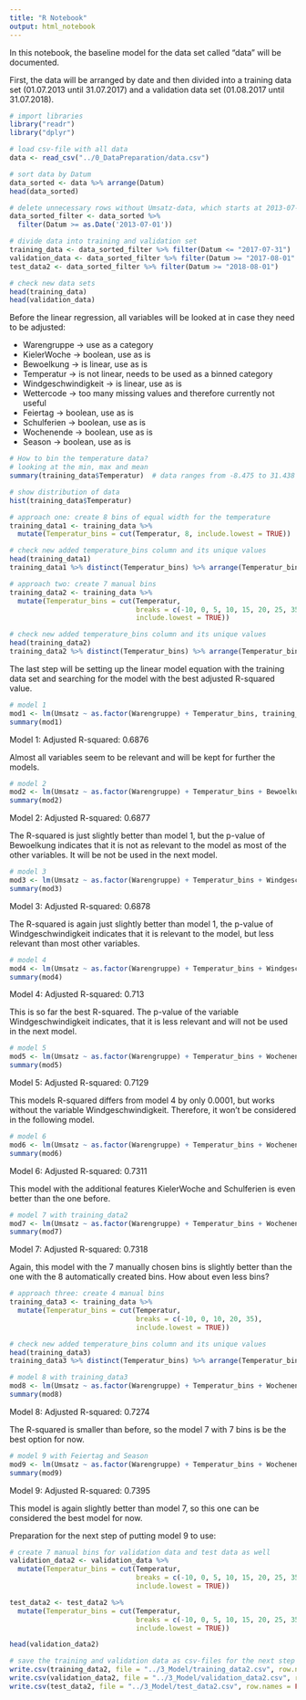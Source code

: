 ```yaml
---
title: "R Notebook"
output: html_notebook
---
```


In this notebook, the baseline model for the data set called "data" will be documented.

First, the data will be arranged by date and then divided into a training data set (01.07.2013 until 31.07.2017) and a validation data set (01.08.2017 until 31.07.2018).

```r
# import libraries
library("readr")
library("dplyr")

# load csv-file with all data
data <- read_csv("../0_DataPreparation/data.csv")

# sort data by Datum
data_sorted <- data %>% arrange(Datum)
head(data_sorted)

# delete unnecessary rows without Umsatz-data, which starts at 2013-07-01
data_sorted_filter <- data_sorted %>%
  filter(Datum >= as.Date('2013-07-01'))

# divide data into training and validation set
training_data <- data_sorted_filter %>% filter(Datum <= "2017-07-31")
validation_data <- data_sorted_filter %>% filter(Datum >= "2017-08-01" & Datum <= "2018-07-31")
test_data2 <- data_sorted_filter %>% filter(Datum >= "2018-08-01")

# check new data sets
head(training_data)
head(validation_data)
```

Before the linear regression, all variables will be looked at in case they need to be adjusted:

- Warengruppe -> use as a category
- KielerWoche -> boolean, use as is 
- Bewoelkung -> is linear, use as is
- Temperatur -> is not linear, needs to be used as a binned category
- Windgeschwindigkeit -> is linear, use as is
- Wettercode -> too many missing values and therefore currently not useful
- Feiertag -> boolean, use as is
- Schulferien -> boolean, use as is
- Wochenende -> boolean, use as is
- Season -> boolean, use as is

```r
# How to bin the temperature data?
# looking at the min, max and mean
summary(training_data$Temperatur)  # data ranges from -8.475 to 31.438 degrees

# show distribution of data
hist(training_data$Temperatur)

# approach one: create 8 bins of equal width for the temperature
training_data1 <- training_data %>%
  mutate(Temperatur_bins = cut(Temperatur, 8, include.lowest = TRUE))

# check new added temperature_bins column and its unique values
head(training_data1)
training_data1 %>% distinct(Temperatur_bins) %>% arrange(Temperatur_bins)

# approach two: create 7 manual bins
training_data2 <- training_data %>%
  mutate(Temperatur_bins = cut(Temperatur, 
                               breaks = c(-10, 0, 5, 10, 15, 20, 25, 35), 
                               include.lowest = TRUE))

# check new added temperature_bins column and its unique values
head(training_data2)
training_data2 %>% distinct(Temperatur_bins) %>% arrange(Temperatur_bins)

```

The last step will be setting up the linear model equation with the training data set and searching for the model with the best adjusted R-squared value.

```r
# model 1
mod1 <- lm(Umsatz ~ as.factor(Warengruppe) + Temperatur_bins, training_data1)
summary(mod1)
```

Model 1: Adjusted R-squared:  0.6876

Almost all variables seem to be relevant and will be kept for further the models.

```r
# model 2
mod2 <- lm(Umsatz ~ as.factor(Warengruppe) + Temperatur_bins + Bewoelkung, training_data1)
summary(mod2)
```

Model 2: Adjusted R-squared:  0.6877

The R-squared is just slightly better than model 1, but the p-value of Bewoelkung indicates that it is not as relevant to the model as most of the other variables. It will be not be used in the next model.

```r
# model 3
mod3 <- lm(Umsatz ~ as.factor(Warengruppe) + Temperatur_bins + Windgeschwindigkeit, training_data1)
summary(mod3)
```

Model 3: Adjusted R-squared:  0.6878

The R-squared is again just slightly better than model 1, the p-value of Windgeschwindigkeit indicates that it is relevant to the model, but less relevant than most other variables.

```r
# model 4
mod4 <- lm(Umsatz ~ as.factor(Warengruppe) + Temperatur_bins + Windgeschwindigkeit + Wochenende, training_data1)
summary(mod4)
```

Model 4: Adjusted R-squared:  0.713 

This is so far the best R-squared. The p-value of the variable Windgeschwindigkeit indicates, that it is less relevant and will not be used in the next model.


```r
# model 5
mod5 <- lm(Umsatz ~ as.factor(Warengruppe) + Temperatur_bins + Wochenende, training_data1)
summary(mod5)
```

Model 5: Adjusted R-squared:  0.7129

This models R-squared differs from model 4 by only 0.0001, but works without the variable Windgeschwindigkeit. Therefore, it won't be considered in the following model.

```r
# model 6
mod6 <- lm(Umsatz ~ as.factor(Warengruppe) + Temperatur_bins + Wochenende + KielerWoche + Schulferien,            training_data1)
summary(mod6)
```

Model 6: Adjusted R-squared:  0.7311

This model with the additional features KielerWoche and Schulferien is even better than the one before.

```r
# model 7 with training_data2
mod7 <- lm(Umsatz ~ as.factor(Warengruppe) + Temperatur_bins + Wochenende + KielerWoche + Schulferien,            training_data2)
summary(mod7)
```

Model 7: Adjusted R-squared:  0.7318

Again, this model with the 7 manually chosen bins is slightly better than the one with the 8 automatically created bins.
How about even less bins?

```r
# approach three: create 4 manual bins
training_data3 <- training_data %>%
  mutate(Temperatur_bins = cut(Temperatur, 
                               breaks = c(-10, 0, 10, 20, 35), 
                               include.lowest = TRUE))

# check new added temperature_bins column and its unique values
head(training_data3)
training_data3 %>% distinct(Temperatur_bins) %>% arrange(Temperatur_bins)

# model 8 with training_data3
mod8 <- lm(Umsatz ~ as.factor(Warengruppe) + Temperatur_bins + Wochenende + KielerWoche + Schulferien,            training_data3)
summary(mod8)
```

Model 8: Adjusted R-squared:  0.7274 

The R-squared is smaller than before, so the model 7 with 7 bins is be the best option for now.

```r
# model 9 with Feiertag and Season
mod9 <- lm(Umsatz ~ as.factor(Warengruppe) + Temperatur_bins + Wochenende + KielerWoche + Schulferien + Feiertag + Season, training_data2)
summary(mod9)
```

Model 9: Adjusted R-squared:  0.7395

This model is again slightly better than model 7, so this one can be considered the best model for now.


Preparation for the next step of putting model 9 to use:

```r
# create 7 manual bins for validation data and test data as well
validation_data2 <- validation_data %>%
  mutate(Temperatur_bins = cut(Temperatur, 
                               breaks = c(-10, 0, 5, 10, 15, 20, 25, 35), 
                               include.lowest = TRUE))

test_data2 <- test_data2 %>%
  mutate(Temperatur_bins = cut(Temperatur, 
                               breaks = c(-10, 0, 5, 10, 15, 20, 25, 35), 
                               include.lowest = TRUE))

head(validation_data2)

# save the training and validation data as csv-files for the next step
write.csv(training_data2, file = "../3_Model/training_data2.csv", row.names = FALSE)
write.csv(validation_data2, file = "../3_Model/validation_data2.csv", row.names = FALSE)
write.csv(test_data2, file = "../3_Model/test_data2.csv", row.names = FALSE)
```
